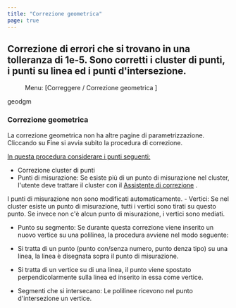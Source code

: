 ```yaml
---
title: "Correzione geometrica"
page: true
---
```

## Correzione di errori che si trovano in una tolleranza di 1e-5. Sono corretti i cluster di punti, i punti su linea ed i punti d&#39;intersezione.
 <Menu> Menu: [Correggere / Correzione geometrica ] </Menu> 

 <Placeholder>geodgm</Placeholder> 
###  Correzione geometrica
La correzione geometrica non ha altre pagine di parametrizzazione. Cliccando su  <Border>Fine</Border>  si avvia subito la procedura di correzione.

 <Bold>  <U> In questa procedura considerare i punti seguenti: </U>  </Bold> 


- <Bold> Correzione cluster di punti </Bold> 
- Punti di misurazione: Se esiste pi&#249; di un punto di misurazione nel cluster, l&#39;utente deve trattare il cluster con il 
[Assistente di correzione](../bereinigen/assistent)
. 


<Success>
I punti di misurazione non sono modificati automaticamente.

</Success>
- Vertici: Se nel cluster esiste un punto di misurazione, tutti i vertici sono tirati su questo punto. Se invece non c&#39;&#232; alcun punto di misurazione, i vertici sono mediati.









- <Bold> Punto su segmento: </Bold>  Se durante questa correzione viene inserito un nuovo vertice su una polilinea, la procedura avviene nel modo seguente:

- Si tratta di un punto (punto con/senza numero, punto denza tipo) su una linea, la linea &#232; disegnata sopra il punto di misurazione.

- Si tratta di un vertice su di una linea, il punto viene spostato perpendicolarmente sulla linea ed inserito in essa come vertice.











- <Bold> Segmenti che si intersecano: </Bold>  Le polilinee ricevono nel punto d&#39;intersezione un vertice.





